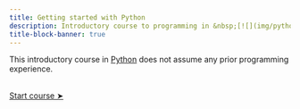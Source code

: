 ```yaml
---
title: Getting started with Python
description: Introductory course to programming in &nbsp;[![](img/python_logo.svg){width="3.6%" fig-alt="noshadow"}](https://www.python.org/)
title-block-banner: true
---
```


:::{.topdef}

This introductory course in [Python](https://www.python.org/) does not assume any prior programming experience.

:::

<br>
[[Start course ➤](run.qmd)]{.topinline}
